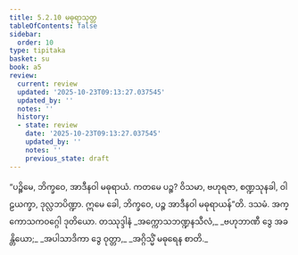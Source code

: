```yaml
---
title: 5.2.10 မဓုရာသုတ္တ
tableOfContents: false
sidebar:
  order: 10
type: tipitaka
basket: su
book: a5
review:
  current: review
  updated: '2025-10-23T09:13:27.037545'
  updated_by: ''
  notes: ''
  history:
  - state: review
    date: '2025-10-23T09:13:27.037545'
    updated_by: ''
    notes: ''
    previous_state: draft
---
```



<ReviewStatus review={frontmatter.review} showDetails={true} />

<HypothesisAnnotation frontmatter={frontmatter} />

<DynamicBreadcrumb />

<Division number="220" book="a5" e="ch" v="16" p="224">

<Paragraph number="1253" book="a5">
“ပဉ္စိမေ, ဘိက္ခဝေ, အာဒီနဝါ မဓုရာယံ. ကတမေ ပဉ္စ? ဝိသမာ, ဗဟုရဇာ, စဏ္ဍသုနခါ, ဝါဠယက္ခာ, ဒုလ္လဘပိဏ္ဍာ. ဣမေ ခေါ, ဘိက္ခဝေ, ပဉ္စ အာဒီနဝါ မဓုရာယန်”တိ.

</Paragraph>
</Division>

<Paragraph number="1254" type="center" book="a5">
ဒသမံ.



</Paragraph>

<Paragraph number="1255" type="center" book="a5">
အက္ကောသကဝဂ္ဂေါ ဒုတိယော.



</Paragraph>

<Paragraph number="1256" type="center" book="a5">
တဿုဒ္ဒါနံ


</Paragraph>

<Paragraph number="1257" type="verses" book="a5">
_အက္ကောသဘဏ္ဍနသီလံ,_  
_ဗဟုဘာဏီ ဒွေ အခန္တိယော;_  
_အပါသာဒိကာ ဒွေ ဝုတ္တာ,_  
_အဂ္ဂိသ္မိံ မဓုရေန စာတိ._
</Paragraph>